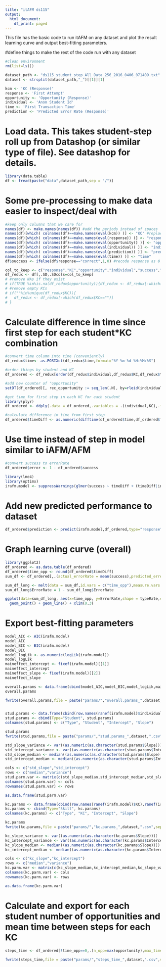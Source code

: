 ```yaml
---
title: "itAFM ds115"
output:
  html_document:
    df_print: paged
---
```


This file has the basic code to run itAFM on any dataset and plot the result learning curve and output best-fitting parameters.

#define things to make the rest of the code run with any dataset
```r
#clean environment
rm(list=ls())

dataset_path <- "ds115_student_step_All_Data_256_2016_0406_071409.txt"
dataset <- strsplit(dataset_path,"_")[[1]][1]

kcm <- 'KC (Response)'
response <- 'First Attempt'
opportunity <- 'Opportunity (Response)'
individual <- 'Anon Student Id'
time <- 'First Transaction Time'
prediction <- 'Predicted Error Rate (Response)'

```



# Load data. This takes student-step roll up from Datashop (or similar type of file). See datashop for details.
```r
library(data.table)
df <- fread(paste("data",dataset_path,sep = "/"))
```

# Some pre-processing to make data easier to inspect/deal with
```r
  
#keep only columns that we care for
names(df) <- make.names(names(df)) #add the periods instead of spaces
names(df)[which( colnames(df)==make.names(eval(kcm)) )] <- "KC" #replace the KC model name with "KC"
names(df)[which( colnames(df)==make.names(eval(response)) )] <- "response" #replace the first attempt response name with "response"
names(df)[which( colnames(df)==make.names(eval(opportunity)) )] <- "opportunity" #replace the opportunity name with "opportunity"
names(df)[which( colnames(df)==make.names(eval(individual)) )] <- "individual" #replace the individualizing factor name with "individual"
names(df)[which( colnames(df)==make.names(eval(prediction)) )] <- "prediction" #replace the individualizing factor name with "prediction"
names(df)[which( colnames(df)==make.names(eval(time)) )] <- "time"
df$success <- ifelse(df$response=="correct",1,0) #recode response as 0 (incorrect) or 1 (correct

col_to_keep <- c("response","KC","opportunity","individual","success","time","prediction")
df_redux <- df[,.SD,.SDcols=col_to_keep]
# #remove NAs if they exist
# if(TRUE %in%is.na(df_redux$opportunity)){df_redux <- df_redux[-which(is.na(df_redux$opportunity)),]}
# #remove empty KCs
# if(""%in%unique(df_redux$KC)){
#   df_redux <- df_redux[-which(df_redux$KC=="")]
# }
```


# Calculate difference in time since first step for each student*KC combination
```r
#convert time column into time (conveniently)
df_redux$time<- as.POSIXct(df_redux$time,format="%Y-%m-%d %H:%M:%S")

#order things by student and KC
df_ordered <- df_redux[order(df_redux$individual,df_redux$KC,df_redux$time)]

#add new counter of "opportunity"
setDT(df_ordered)[, rec_opportunity := seq_len(.N), by=rleid(individual,KC)]

#get time for first step in each KC for each student
library(plyr)
df_ordered <- ddply(.data = df_ordered,.variables = .(individual,KC),.fun = mutate,first_oppTime =  time[rec_opportunity==1])

#calculate difference in time from first step
df_ordered$timeDiff <- as.numeric(difftime(df_ordered$time,df_ordered$first_oppTime,units="mins"))

```

# Use time instead of step in model similar to iAFM/AFM
```r

#convert success to errorRate
df_ordered$error <- 1 - df_ordered$success

library(lme4)
library(optimx)
irafm.model <- suppressWarnings(glmer(success ~ timeDiff + (timeDiff|individual) + (timeDiff|KC), data=df_ordered, family=binomial(),control = glmerControl(optimizer = "optimx", calc.derivs = FALSE,optCtrl = list(method = "nlminb", starttests = FALSE, kkt = FALSE))))
```

# Add new predicted performance to dataset
```r
df_ordered$prediction <- predict(irafm.model,df_ordered,type="response",allow.new.levels=TRUE)
```

# Graph learning curve (overall)
```r
library(ggplot2)
df_ordered <- as.data.table(df_ordered)
df_ordered$time_opp <- round(df_ordered$timeDiff)
sum_df <- df_ordered[,.(actual_errorRate = mean(success),predicted_errorRate = mean(prediction)),by=time_opp]

sum_df_long <- melt(data = sum_df,id.vars = c("time_opp"),measure.vars = c("actual_errorRate","predicted_errorRate"),variable.name = "typeRate",value.name = "ErrorRate")
sum_df_long$ErrorRate = 1 - sum_df_long$ErrorRate

ggplot(data=sum_df_long, aes(x=time_opp, y=ErrorRate,shape = typeRate,colour = typeRate)) +
  geom_point() + geom_line() + xlim(0,3)
```


# Export best-fitting parameters
```r
model_AIC <- AIC(irafm.model)
model_AIC
model_BIC <- BIC(irafm.model)
model_BIC
model_logLik <- as.numeric(logLik(irafm.model))
model_logLik
maineffect_intercept <- fixef(irafm.model)[[1]]
maineffect_intercept
maineffect_slope <- fixef(irafm.model)[[2]]
maineffect_slope

overall.params <- data.frame(cbind(model_AIC,model_BIC,model_logLik,maineffect_intercept,maineffect_slope))
overall.params

fwrite(overall.params,file = paste("params/","overall.params_",dataset,".csv",sep=""))


stud.params <- data.frame(cbind(row.names(ranef(irafm.model)$individual), ranef(irafm.model)$individual[,1], ranef(irafm.model)$individual[,2]) )
stud.params <- cbind(Type="Student", stud.params)
colnames(stud.params) <- c("Type", "Student", "Intercept", "Slope")

stud.params
fwrite(stud.params,file = paste("params/","stud.params_",dataset,".csv",sep=""))

std_slope_variance <- var((as.numeric(as.character(stud.params$Slope))))
std_intercept_variance <- var((as.numeric(as.character(stud.params$Intercept))))
std_slope_median <- median((as.numeric(as.character(stud.params$Slope))))
std_intercept_median <- median((as.numeric(as.character(stud.params$Intercept))))

cols <- c("std_slope","std_intercept")
rows <- c("median","variance")
stud.parm.var <- matrix(c(std_slope_median,std_intercept_median,std_slope_variance,std_intercept_variance),ncol=2,byrow = TRUE)
colnames(stud.parm.var) <- cols
rownames(stud.parm.var) <- rows

as.data.frame(stud.parm.var)

kc.params <- data.frame(cbind(row.names(ranef(irafm.model)$KC),ranef(irafm.model)$KC[,1], ranef(irafm.model)$KC[,2]) )
kc.params <- cbind(Type="Skill", kc.params)
colnames(kc.params) <- c("Type", "KC", "Intercept", "Slope")

kc.params
fwrite(kc.params,file = paste("params/","kc.params_",dataset,".csv",sep=""))

kc_slope_variance <- var((as.numeric(as.character(kc.params$Slope))))
kc_intercept_variance <- var((as.numeric(as.character(kc.params$Intercept))))
kc_slope_median <- median((as.numeric(as.character(kc.params$Slope))))
kc_intercept_median <- median((as.numeric(as.character(kc.params$Intercept))))

cols <- c("kc_slope","kc_intercept")
rows <- c("median","variance")
kc.parm.var <- matrix(c(kc_slope_median,kc_intercept_median,kc_slope_variance,kc_intercept_variance),ncol=2,byrow = TRUE)
colnames(kc.parm.var) <- cols
rownames(kc.parm.var) <- rows

as.data.frame(kc.parm.var)
```

# Calculate and export for each student number of opportunities and mean time between steps for each KC
```r
steps_time <- df_ordered[!time_opp==0,.(n_opp=max(opportunity),max_time_btw_opp=max(time_opp)),by=.(individual,KC)]

fwrite(steps_time,file = paste("params/","steps_time_",dataset,".csv",sep=""))
```

